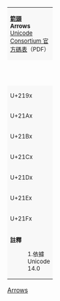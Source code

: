 {| class="wikitable nounderlines" style="border-collapse:collapse;background:#FFFFFF;font-size:large;text-align:center"
| colspan="17" style="background:#F8F8F8;font-size:small" | '''[[箭頭 (Unicode區段)|箭頭]]'''<br />'''Arrows'''{{ref label|U2190_as_of_Unicode_version|1}}<br />[https://www.unicode.org/charts/PDF/U2190.pdf Unicode Consortium 官方碼表]（PDF）
|-style="background:#F8F8F8;font-size:small"
| style="width:45pt" | &nbsp; || style="width:20pt"  | 0 || style="width:20pt"  | 1 || style="width:20pt"  | 2 || style="width:20pt"  | 3 || style="width:20pt"  | 4 || style="width:20pt"  | 5 || style="width:20pt"  | 6 || style="width:20pt"  | 7 || style="width:20pt"  | 8 || style="width:20pt"  | 9 || style="width:20pt"  | A || style="width:20pt"  | B || style="width:20pt"  | C || style="width:20pt"  | D || style="width:20pt"  | E || style="width:20pt"  | F
|-
| style="background:#F8F8F8;font-size:small" | U+219x
| title="U+2190: LEFTWARDS ARROW" | [[&#x2190;]]
| title="U+2191: UPWARDS ARROW" | [[&#x2191;]]
| title="U+2192: RIGHTWARDS ARROW" | [[&#x2192;]]
| title="U+2193: DOWNWARDS ARROW" | [[&#x2193;]]
| title="U+2194: LEFT RIGHT ARROW" | [[&#x2194;]]
| title="U+2195: UP DOWN ARROW" | [[&#x2195;]]
| title="U+2196: NORTH WEST ARROW" | [[&#x2196;]]
| title="U+2197: NORTH EAST ARROW" | [[&#x2197;]]
| title="U+2198: SOUTH EAST ARROW" | [[&#x2198;]]
| title="U+2199: SOUTH WEST ARROW" | [[&#x2199;]]
| title="U+219A: LEFTWARDS ARROW WITH STROKE" | [[&#x219A;]]
| title="U+219B: RIGHTWARDS ARROW WITH STROKE" | [[&#x219B;]]
| title="U+219C: LEFTWARDS WAVE ARROW" | [[&#x219C;]]
| title="U+219D: RIGHTWARDS WAVE ARROW" | [[&#x219D;]]
| title="U+219E: LEFTWARDS TWO HEADED ARROW" | [[&#x219E;]]
| title="U+219F: UPWARDS TWO HEADED ARROW" | [[&#x219F;]]
|-
| style="background:#F8F8F8;font-size:small" | U+21Ax
| title="U+21A0: RIGHTWARDS TWO HEADED ARROW" | [[&#x21A0;]]
| title="U+21A1: DOWNWARDS TWO HEADED ARROW" | [[&#x21A1;]]
| title="U+21A2: LEFTWARDS ARROW WITH TAIL" | [[&#x21A2;]]
| title="U+21A3: RIGHTWARDS ARROW WITH TAIL" | [[&#x21A3;]]
| title="U+21A4: LEFTWARDS ARROW FROM BAR" | [[&#x21A4;]]
| title="U+21A5: UPWARDS ARROW FROM BAR" | [[&#x21A5;]]
| title="U+21A6: RIGHTWARDS ARROW FROM BAR" | [[&#x21A6;]]
| title="U+21A7: DOWNWARDS ARROW FROM BAR" | [[&#x21A7;]]
| title="U+21A8: UP DOWN ARROW WITH BASE" | [[&#x21A8;]]
| title="U+21A9: LEFTWARDS ARROW WITH HOOK" | [[&#x21A9;]]
| title="U+21AA: RIGHTWARDS ARROW WITH HOOK" | [[&#x21AA;]]
| title="U+21AB: LEFTWARDS ARROW WITH LOOP" | [[&#x21AB;]]
| title="U+21AC: RIGHTWARDS ARROW WITH LOOP" | [[&#x21AC;]]
| title="U+21AD: LEFT RIGHT WAVE ARROW" | [[&#x21AD;]]
| title="U+21AE: LEFT RIGHT ARROW WITH STROKE" | [[&#x21AE;]]
| title="U+21AF: DOWNWARDS ZIGZAG ARROW" | [[&#x21AF;]]
|-
| style="background:#F8F8F8;font-size:small" | U+21Bx
| title="U+21B0: UPWARDS ARROW WITH TIP LEFTWARDS" | [[&#x21B0;]]
| title="U+21B1: UPWARDS ARROW WITH TIP RIGHTWARDS" | [[&#x21B1;]]
| title="U+21B2: DOWNWARDS ARROW WITH TIP LEFTWARDS" | [[&#x21B2;]]
| title="U+21B3: DOWNWARDS ARROW WITH TIP RIGHTWARDS" | [[&#x21B3;]]
| title="U+21B4: RIGHTWARDS ARROW WITH CORNER DOWNWARDS" | [[&#x21B4;]]
| title="U+21B5: DOWNWARDS ARROW WITH CORNER LEFTWARDS" | [[&#x21B5;]]
| title="U+21B6: ANTICLOCKWISE TOP SEMICIRCLE ARROW" | [[&#x21B6;]]
| title="U+21B7: CLOCKWISE TOP SEMICIRCLE ARROW" | [[&#x21B7;]]
| title="U+21B8: NORTH WEST ARROW TO LONG BAR" | [[&#x21B8;]]
| title="U+21B9: LEFTWARDS ARROW TO BAR OVER RIGHTWARDS ARROW TO BAR" | [[&#x21B9;]]
| title="U+21BA: ANTICLOCKWISE OPEN CIRCLE ARROW" | [[&#x21BA;]]
| title="U+21BB: CLOCKWISE OPEN CIRCLE ARROW" | [[&#x21BB;]]
| title="U+21BC: LEFTWARDS HARPOON WITH BARB UPWARDS" | [[&#x21BC;]]
| title="U+21BD: LEFTWARDS HARPOON WITH BARB DOWNWARDS" | [[&#x21BD;]]
| title="U+21BE: UPWARDS HARPOON WITH BARB RIGHTWARDS" | [[&#x21BE;]]
| title="U+21BF: UPWARDS HARPOON WITH BARB LEFTWARDS" | [[&#x21BF;]]
|-
| style="background:#F8F8F8;font-size:small" | U+21Cx
| title="U+21C0: RIGHTWARDS HARPOON WITH BARB UPWARDS" | [[&#x21C0;]]
| title="U+21C1: RIGHTWARDS HARPOON WITH BARB DOWNWARDS" | [[&#x21C1;]]
| title="U+21C2: DOWNWARDS HARPOON WITH BARB RIGHTWARDS" | [[&#x21C2;]]
| title="U+21C3: DOWNWARDS HARPOON WITH BARB LEFTWARDS" | [[&#x21C3;]]
| title="U+21C4: RIGHTWARDS ARROW OVER LEFTWARDS ARROW" | [[&#x21C4;]]
| title="U+21C5: UPWARDS ARROW LEFTWARDS OF DOWNWARDS ARROW" | [[&#x21C5;]]
| title="U+21C6: LEFTWARDS ARROW OVER RIGHTWARDS ARROW" | [[&#x21C6;]]
| title="U+21C7: LEFTWARDS PAIRED ARROWS" | [[&#x21C7;]]
| title="U+21C8: UPWARDS PAIRED ARROWS" | [[&#x21C8;]]
| title="U+21C9: RIGHTWARDS PAIRED ARROWS" | [[&#x21C9;]]
| title="U+21CA: DOWNWARDS PAIRED ARROWS" | [[&#x21CA;]]
| title="U+21CB: LEFTWARDS HARPOON OVER RIGHTWARDS HARPOON" | [[&#x21CB;]]
| title="U+21CC: RIGHTWARDS HARPOON OVER LEFTWARDS HARPOON" | [[&#x21CC;]]
| title="U+21CD: LEFTWARDS DOUBLE ARROW WITH STROKE" | [[&#x21CD;]]
| title="U+21CE: LEFT RIGHT DOUBLE ARROW WITH STROKE" | [[&#x21CE;]]
| title="U+21CF: RIGHTWARDS DOUBLE ARROW WITH STROKE" | [[&#x21CF;]]
|-
| style="background:#F8F8F8;font-size:small" | U+21Dx
| title="U+21D0: LEFTWARDS DOUBLE ARROW" | [[&#x21D0;]]
| title="U+21D1: UPWARDS DOUBLE ARROW" | [[&#x21D1;]]
| title="U+21D2: RIGHTWARDS DOUBLE ARROW" | [[&#x21D2;]]
| title="U+21D3: DOWNWARDS DOUBLE ARROW" | [[&#x21D3;]]
| title="U+21D4: LEFT RIGHT DOUBLE ARROW" | [[&#x21D4;]]
| title="U+21D5: UP DOWN DOUBLE ARROW" | [[&#x21D5;]]
| title="U+21D6: NORTH WEST DOUBLE ARROW" | [[&#x21D6;]]
| title="U+21D7: NORTH EAST DOUBLE ARROW" | [[&#x21D7;]]
| title="U+21D8: SOUTH EAST DOUBLE ARROW" | [[&#x21D8;]]
| title="U+21D9: SOUTH WEST DOUBLE ARROW" | [[&#x21D9;]]
| title="U+21DA: LEFTWARDS TRIPLE ARROW" | [[&#x21DA;]]
| title="U+21DB: RIGHTWARDS TRIPLE ARROW" | [[&#x21DB;]]
| title="U+21DC: LEFTWARDS SQUIGGLE ARROW" | [[&#x21DC;]]
| title="U+21DD: RIGHTWARDS SQUIGGLE ARROW" | [[&#x21DD;]]
| title="U+21DE: UPWARDS ARROW WITH DOUBLE STROKE" | [[&#x21DE;]]
| title="U+21DF: DOWNWARDS ARROW WITH DOUBLE STROKE" | [[&#x21DF;]]
|-
| style="background:#F8F8F8;font-size:small" | U+21Ex
| title="U+21E0: LEFTWARDS DASHED ARROW" | [[&#x21E0;]]
| title="U+21E1: UPWARDS DASHED ARROW" | [[&#x21E1;]]
| title="U+21E2: RIGHTWARDS DASHED ARROW" | [[&#x21E2;]]
| title="U+21E3: DOWNWARDS DASHED ARROW" | [[&#x21E3;]]
| title="U+21E4: LEFTWARDS ARROW TO BAR" | [[&#x21E4;]]
| title="U+21E5: RIGHTWARDS ARROW TO BAR" | [[&#x21E5;]]
| title="U+21E6: LEFTWARDS WHITE ARROW" | [[&#x21E6;]]
| title="U+21E7: UPWARDS WHITE ARROW" | [[&#x21E7;]]
| title="U+21E8: RIGHTWARDS WHITE ARROW" | [[&#x21E8;]]
| title="U+21E9: DOWNWARDS WHITE ARROW" | [[&#x21E9;]]
| title="U+21EA: UPWARDS WHITE ARROW FROM BAR" | [[&#x21EA;]]
| title="U+21EB: UPWARDS WHITE ARROW ON PEDESTAL" | [[&#x21EB;]]
| title="U+21EC: UPWARDS WHITE ARROW ON PEDESTAL WITH HORIZONTAL BAR" | [[&#x21EC;]]
| title="U+21ED: UPWARDS WHITE ARROW ON PEDESTAL WITH VERTICAL BAR" | [[&#x21ED;]]
| title="U+21EE: UPWARDS WHITE DOUBLE ARROW" | [[&#x21EE;]]
| title="U+21EF: UPWARDS WHITE DOUBLE ARROW ON PEDESTAL" | [[&#x21EF;]]
|-
| style="background:#F8F8F8;font-size:small" | U+21Fx
| title="U+21F0: RIGHTWARDS WHITE ARROW FROM WALL" | [[&#x21F0;]]
| title="U+21F1: NORTH WEST ARROW TO CORNER" | [[&#x21F1;]]
| title="U+21F2: SOUTH EAST ARROW TO CORNER" | [[&#x21F2;]]
| title="U+21F3: UP DOWN WHITE ARROW" | [[&#x21F3;]]
| title="U+21F4: RIGHT ARROW WITH SMALL CIRCLE" | [[&#x21F4;]]
| title="U+21F5: DOWNWARDS ARROW LEFTWARDS OF UPWARDS ARROW" | [[&#x21F5;]]
| title="U+21F6: THREE RIGHTWARDS ARROWS" | [[&#x21F6;]]
| title="U+21F7: LEFTWARDS ARROW WITH VERTICAL STROKE" | [[&#x21F7;]]
| title="U+21F8: RIGHTWARDS ARROW WITH VERTICAL STROKE" | [[&#x21F8;]]
| title="U+21F9: LEFT RIGHT ARROW WITH VERTICAL STROKE" | [[&#x21F9;]]
| title="U+21FA: LEFTWARDS ARROW WITH DOUBLE VERTICAL STROKE" | [[&#x21FA;]]
| title="U+21FB: RIGHTWARDS ARROW WITH DOUBLE VERTICAL STROKE" | [[&#x21FB;]]
| title="U+21FC: LEFT RIGHT ARROW WITH DOUBLE VERTICAL STROKE" | [[&#x21FC;]]
| title="U+21FD: LEFTWARDS OPEN-HEADED ARROW" | [[&#x21FD;]]
| title="U+21FE: RIGHTWARDS OPEN-HEADED ARROW" | [[&#x21FE;]]
| title="U+21FF: LEFT RIGHT OPEN-HEADED ARROW" | [[&#x21FF;]]
|-
| colspan="17" style="background:#F8F8F8;font-size:small;text-align:left" | '''註釋'''
:1.{{note|U2190_as_of_Unicode_version}}依據 Unicode 14.0
|}<noinclude>
[[Category:Unicode模板|Arrows]]
{{Documentation|Template:Unicode chart/block documentation}}
</noinclude>